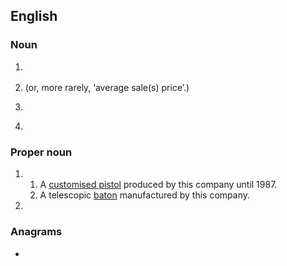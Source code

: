 {{also|asp|Asp}}
==English==

===Noun===
{{en-noun}}

# {{lb|en|computing}} {{initialism of|w:application service provider|lang=en}}
# {{lb|en|finance}} {{initialism of|w:average selling price|lang=en|dot=}} (or, more rarely, ‘average sale(s) price’.)
# {{lb|en|military}} {{initialism of|w:ammunition dump|ammunition supply point|lang=en}}
# {{lb|en|accessibility}} {{initialism of|[[accessibility]] / [[assistance]] / [[accompaniment]] [[service]] [[provider]]|lang=en}}

===Proper noun===
{{en-proper noun}}

# {{acronym of|w:ASP, Inc.|Armament Systems and Procedures|dot=, a US manufacturer of batons, restraints, and other products targeted at police and security.}}
## A [[w:ASP (handgun)|customised pistol]] produced by this company until 1987.
## A telescopic [[baton]] manufactured by this company.
# {{initialism of|w:Active Server Pages}}

===Anagrams===
* {{anagrams|en|APS|APs|PAS|PAs|PSA|Pas|Psa.|SAP|SPA|Spa|pas|s.ap.|sap|spa}}